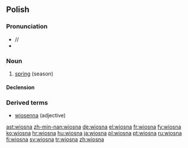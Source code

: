 ==Polish==

===Pronunciation===
* /{{IPAchar|ˈvʲosna}}/
* {{audio|pl-wiosna.ogg|audio}}

===Noun===
{{infl|pl|noun|g=f}}

# [[spring]] (season)

====Declension====
{{pl-decl-noun
|wiosna|wiosny
|wiosny|wiosen
|wiośnie|wiosnom
|wiosnę|wiosny
|wiosną|wiosnami
|wiośnie|wiosnach
|wiosno|wiosny
}}

===Derived terms===
* [[wiosenna]] (adjective)

[[ast:wiosna]]
[[zh-min-nan:wiosna]]
[[de:wiosna]]
[[el:wiosna]]
[[fr:wiosna]]
[[fy:wiosna]]
[[ko:wiosna]]
[[hr:wiosna]]
[[hu:wiosna]]
[[ja:wiosna]]
[[pl:wiosna]]
[[pt:wiosna]]
[[ru:wiosna]]
[[fi:wiosna]]
[[sv:wiosna]]
[[tr:wiosna]]
[[zh:wiosna]]